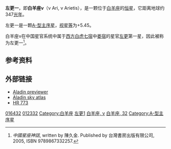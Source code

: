 {{Starbox short |
| name=左更一（白羊座ν）<br>ν Arietis
| epoch=[[J2000.0|J2000.0]]
| constell=[[白羊座|白羊座]] 
| 星官= [[娄宿|娄宿]] [[左更|左更]]
| ra=02<sup>h</sup> 38<sup>m</sup> 49.0<sup>s</sup>
| dec=+21° 57' 41"
| spectral=A7V
| appmag_v=+5.45
| dist_ly=347 ± 56
| dist_pc=106 ± 17
| names=32 Arietis, [[Harvard_Revised_catalogue|HR]] 773, [[Henry_Draper_Catalogue|HD]] 16432, [[Bonner_Durchmusterung|BD]]+21°362, [[Fifth_Fundamental_Catalogue|FK5]] 89, [[Hipparcos_catalogue|HIP]] 12332, [[Smithsonian_Astrophysical_Observatory_catalogue|SAO]] 75495, GC 3167
| Simbad = HD+16432
}}
'''左更一'''，即'''白羊座ν'''（ν Ari, ν Arietis），是一颗位于[[白羊座|白羊座]]的[[恒星|恒星]]，它距离地球约347[[光年|光年]]。

左更一是一颗[[恒星光谱|A-型]][[主序星|主序星]]，[[视星等|视星等]]为+5.45。

白羊座ν在中国星官系统中属于[[二十八宿|西方白虎七宿]]中[[娄宿|娄宿]]的星官[[左更|左更]]第一星，因此被称为左更一<ref>{{zh icon}} ''中國星座神話'', written by 陳久金. Published by 台灣書房出版有限公司, 2005, ISBN 9789867332257.</ref>。

==参考资料==
{{reflist}}

==外部链接==
*[http://aladin.u-strasbg.fr/AladinPreview?-c=02+38+48.9945%2B21+57+41.070&ident=*++32+Ari&submit=Aladin+previewer Aladin previewer]
*[http://aladin.u-strasbg.fr/java/nph-aladin.pl?script=get+Aladin+*++32+Ari+11arcmin%3Bget+simbad+*++32+Ari+11arcmin&from=Simbad4&submit=Aladin+applet Aladin sky atlas] {{Wayback|url=http://aladin.u-strasbg.fr/java/nph-aladin.pl?script=get+Aladin+*++32+Ari+11arcmin%3Bget+simbad+*++32+Ari+11arcmin&from=Simbad4&submit=Aladin+applet |date=20120209084814 }}
* [http://webviz.u-strasbg.fr/viz-bin/VizieR-S?HR%20773 HR 773] {{Wayback|url=http://webviz.u-strasbg.fr/viz-bin/VizieR-S?HR%20773 |date=20160303215826 }}

{{Stars of Aries}}
{{星官|左更|5|8}}
[[Category:HD和HDE天體|016432]]
[[Category:HIP天體|012332]]
[[Category:白羊座|Category:白羊座]]
[[Category:左更_(星官)|左更1]]
[[Category:拜耳天體|白羊座, ν]]
[[Category:佛氏天體|白羊座, 32]]
[[Category:A-型主序星|Category:A-型主序星]]